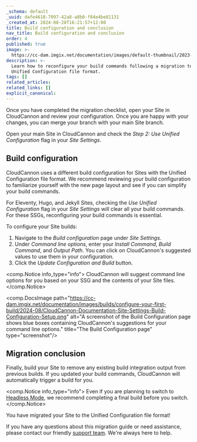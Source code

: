 ```yaml
---
_schema: default
_uuid: dafe4618-7097-42a8-a8b0-f84e4be81131
_created_at: 2024-08-28T16:21:57+12:00
title: Build configuration and conclusion
nav_title: Build configuration and conclusion
order: 4
published: true
image: >-
  https://cc-dam.imgix.net/documentation/images/default-thumbnail/2023-Q4/CloudCannon-Documentation-Thumbnail.png
description: >-
  Learn how to reconfigure your build commands following a migration to the
  Unified Configuration file format.
tags: []
related_articles:
related_links: []
explicit_canonical:
---
```

Once you have completed the migration checklist, open your Site in CloudCannon and review your configuration. Once you are happy with your changes, you can merge your branch with your main Site branch.

Open your main Site in CloudCannon and check the *Step 2: Use Unified Configuration* flag in your *Site Settings*.

## Build configuration

CloudCannon uses a different build configuration for Sites with the Unified Configuration file format. We recommend reviewing your build configuration to familiarize yourself with the new page layout and see if you can simplify your build commands.

For Eleventy, Hugo, and Jekyll Sites, checking the *Use Unified Configuration* flag in your *Site Settings* will clear all your build commands. For these SSGs, reconfiguring your build commands is essential.

To configure your Site builds:

1. Navigate to the *Build configuration* page under *Site Settings*.
2. Under *Command line options*, enter your *Install Command*, *Build Command*, and *Output Path*. You can click on CloudCannon's suggested values to use them in your configuration.
3. Click the *Update Configuration and Build* button.

<comp.Notice info_type="info">
  CloudCannon will suggest command line options for you based on your SSG and the contents of your Site files.
</comp.Notice>

<comp.DocsImage path="https://cc-dam.imgix.net/documentation/images/builds/configure-your-first-build/2024-08/CloudCannon-Documentation-Site-Settings-Build-Configuration-Setup.png" alt="A screenshot of the Build Configuration page shows blue boxes containing CloudCannon's suggestions for your command line options." title="The Build Configuration page" type="screenshot"/>

## Migration conclusion

Finally, build your Site to remove any existing build integration output from previous builds. If you updated your build commands, CloudCannon will automatically trigger a build for you.

<comp.Notice info_type="info">
  Even if you are planning to switch to [Headless Mode](/documentation/articles/what-is-headless-mode/), we recommend completing a final build before you switch.
</comp.Notice>

You have migrated your Site to the Unified Configuration file format!

If you have any questions about this migration guide or need assistance, please contact our friendly [support team](/support/). We're always here to help.